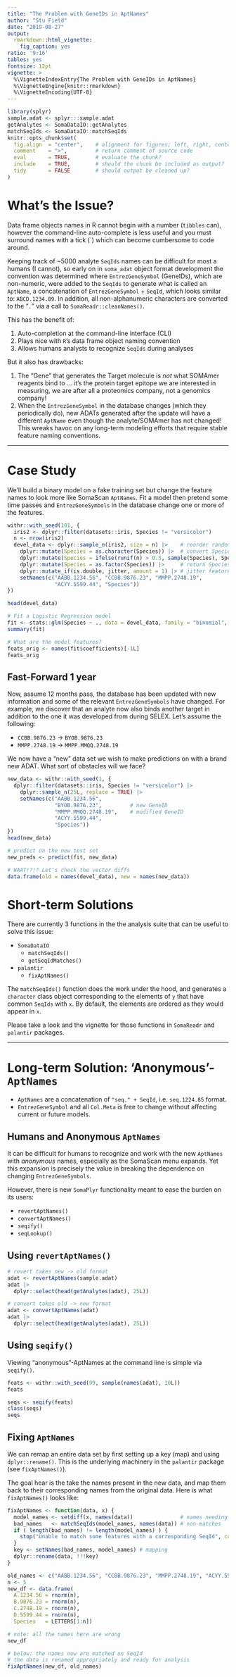 ```yaml
---
title: "The Problem with GeneIDs in AptNames"
author: "Stu Field"
date: "2019-08-27"
output:
  rmarkdown::html_vignette:
    fig_caption: yes
ratio: '9:16'
tables: yes
fontsize: 12pt
vignette: >
  %\VignetteIndexEntry{The Problem with GeneIDs in AptNames}
  %\VignetteEngine{knitr::rmarkdown}
  %\VignetteEncoding{UTF-8}
---
```



```r
library(splyr)
sample.adat <- splyr:::sample.adat
getAnalytes <- SomaDataIO::getAnalytes
matchSeqIds <- SomaDataIO::matchSeqIds
knitr::opts_chunk$set(
  fig.align  = "center",    # alignment for figures; left, right, center
  comment    = ">",         # return comment of source code
  eval       = TRUE,        # evaluate the chunk?
  include    = TRUE,        # should the chunk be included as output?
  tidy       = FALSE        # should output be cleaned up?
)
```



# What's the Issue?

Data frame objects names in R cannot begin with a number (`tibbles` can), 
however the command-line auto-complete is less useful and you must surround 
names with a tick (`) which can become cumbersome to code around.

Keeping track of ~5000 analyte `SeqIds` names can be difficult for most a 
humans (I cannot), so early on in `soma_adat` object format development the
convention was determined where `EntrezGeneSymbol` (GeneIDs), which are 
non-numeric, were added to the `SeqIds`
to generate what is called an `AptName`, a concatenation of `EntrezGeneSymbol` +
`SeqId`, which looks similar to: `ABCD.1234.89`. In addition, all 
non-alphanumeric characters are converted to the "`.`" via a call to
`SomaReadr::cleanNames()`.

This has the benefit of:

1. Auto-completion at the command-line interface (CLI)
1. Plays nice with `R`'s data frame object naming convention
1. Allows humans analysts to recognize `SeqIds` during analyses

But it also has drawbacks:

1. The "Gene" that generates the Target molecule is *not* what SOMAmer reagents
   bind to ... it's the protein target epitope we are interested in measuring,
   we are after all a proteomics company, not a genomics company!
1. When the `EntrezGeneSymbol` in the database changes (which they periodically
   do), new ADATs generated after the update will have a different `AptName`
   even though the analyte/SOMAmer has not changed! This wreaks havoc on
   any long-term modeling efforts that require stable feature naming
   conventions.


-------------


# Case Study

We'll build a binary model on a fake training set but change the
feature names to look more like SomaScan `AptNames`. Fit a model then pretend
some time passes and `EntrezGeneSymbols` in the database change one or more 
of the features.

```r
withr::with_seed(101, {
  iris2 <- dplyr::filter(datasets::iris, Species != "versicolor")
  n <- nrow(iris2)
  devel_data <- dplyr::sample_n(iris2, size = n) |>    # reorder randomly
    dplyr::mutate(Species = as.character(Species)) |>  # convert Species -> character
    dplyr::mutate(Species = ifelse(runif(n) > 0.5, sample(Species), Species)) |> # scramble half
    dplyr::mutate(Species = as.factor(Species)) |>     # return Species -> factor
    dplyr::mutate_if(is.double, jitter, amount = 1) |> # jitter features
    setNames(c("AABB.1234.56", "CCBB.9876.23", "MMPP.2748.19",
               "ACYY.5599.44", "Species"))
})

head(devel_data)

# Fit a Logistic Regression model
fit <- stats::glm(Species ~ ., data = devel_data, family = "binomial", model = FALSE)
summary(fit)

# What are the model features?
feats_orig <- names(fit$coefficients)[-1L]
feats_orig
```

## Fast-Forward 1 year

Now, assume 12 months pass, the database has been updated with new information
and some of the relevant `EntrezGeneSymbols` have changed. For example, we discover
that an analyte now also binds another target in addition to the one it was
developed from during SELEX. Let's assume the following:

* `CCBB.9876.23` -> `BYOB.9876.23`
* `MMPP.2748.19` -> `MMPP.MMQQ.2748.19`
  
We now have a "new" data set we wish to make predictions on with a brand new ADAT.
What sort of obstacles will we face?

```r
new_data <- withr::with_seed(1, {
  dplyr::filter(datasets::iris, Species != "versicolor") |>
    dplyr::sample_n(25L, replace = TRUE) |>
    setNames(c("AABB.1234.56",
               "BYOB.9876.23",         # new GeneID
               "MMPP.MMQQ.2748.19",    # modified GeneID
               "ACYY.5599.44",
               "Species"))
})
head(new_data)

# predict on the new test set
new_preds <- predict(fit, new_data)

# WAAT!?!? Let's check the vector diffs
data.frame(old = names(devel_data), new = names(new_data))
```


# Short-term Solutions

There are currently 3 functions in the the analysis suite
that can be useful to solve this issue:

* `SomaDataIO`
  + `matchSeqIds()`
  + `getSeqIdMatches()`
* `palantir`
  + `fixAptNames()`

The `matchSeqIds()` function does the work under the hood, 
and generates a `character` class object corresponding to the 
elements of `y` that have common `SeqIds` with `x`. 
By default, the elements are ordered as they would appear in `x`. 

Please take a look and the vignette for those functions in 
`SomaReadr` and `palantir` packages.


---------------


# Long-term Solution: 'Anonymous'-`AptNames`

* `AptNames` are a concatenation of `"seq." + SeqId`, i.e. `seq.1224.85` format.
* `EntrezGeneSymbol` and all `Col.Meta` is free to change without
   affecting current or future models.


## Humans and Anonymous `AptNames`

It can be difficult for humans to recognize and work with the new `AptNames`
with *anonymous* names, especially as the SomaScan menu expands. Yet this 
expansion is precisely the value in breaking the dependence on
changing `EntrezGeneSymbols`.

However, there is new `SomaPlyr` functionality meant to ease the burden
on its users:

* `revertAptNames()`
* `convertAptNames()`
* `seqify()`
* `seqLookup()`


## Using `revertAptNames()`

```r
# revert takes new -> old format
adat <- revertAptNames(sample.adat)
adat |>
  dplyr::select(head(getAnalytes(adat), 25L))

# convert takes old -> new format
adat <- convertAptNames(adat)
adat |> 
  dplyr::select(head(getAnalytes(adat), 25L))
```


## Using `seqify()`

Viewing "anonymous"-AptNames at the command line is simple via `seqify()`.

```r
feats <- withr::with_seed(99, sample(names(adat), 10L))
feats

seqs <- seqify(feats)
class(seqs)
seqs
```


## Fixing `AptNames`

We can remap an entire data set by first setting up a key (map) and
using `dplyr::rename()`. This is the underlying machinery in the `palantir`
package (see `fixAptNames()`).

The goal hear is the take the names present in the new data, and map them
back to their corresponding names from the original data. Here is what
`fixAptNames()` looks like:


```r
fixAptNames <- function(data, x) {
  model_names <- setdiff(x, names(data))               # names needing fixing
  bad_names   <- matchSeqIds(model_names, names(data)) # non-matches
  if ( length(bad_names) != length(model_names) ) {
    stop("Unable to match some features with a corresponding SeqId", call. = FALSE)
  }
  key <- setNames(bad_names, model_names) # mapping
  dplyr::rename(data, !!!key)
}

old_names <- c("AABB.1234.56", "CCBB.9876.23", "MMPP.2748.19", "ACYY.5599.44")
n <- 5
new_df <- data.frame(
  A.1234.56 = rnorm(n),
  B.9876.23 = rnorm(n),
  C.2748.19 = rnorm(n),
  D.5599.44 = rnorm(n),
  Species   = LETTERS[1:n])

# note: all the names here are wrong
new_df

# below: the names now are matched on SeqId
# the data is renamed appropriately and ready for analysis
fixAptNames(new_df, old_names)
```

